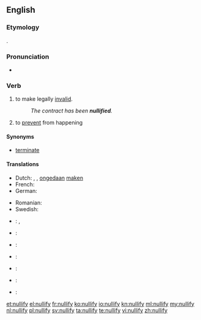 ==English==

===Etymology===
{{suffix|null|ify}}.

===Pronunciation===
* {{audio|en-us-nullify.ogg|Audio (US)}}

===Verb===
{{en-verb|nullifies|nullifying|nullified}}

# {{transitive|legal}} to make legally [[invalid]].
#: ''The contract has been '''nullified'''.''
# to [[prevent]] from happening

====Synonyms====
* {{sense|to make legally invalid}} [[terminate]]

====Translations====
{{trans-top|to make legally invalid}}
* Dutch: {{t+|nl|annuleren}}, {{t+|nl|vernietigen}}, [[ongedaan]] [[maken]]
* French: {{t+|fr|annuler}}
* German: {{t+|de|annullieren}}
{{trans-mid}}
* Romanian: {{t+|ro|anula|alt=a anula}}
* Swedish: {{t-|sv|omintetgöra}}
{{trans-bottom}}

{{trans-top|to prevent from happening}}
{{trans-mid}}
{{trans-bottom}}

{{checktrans-top}}
* {{ttbc|zh}}: {{t|zh|使無效}}, {{t|zh|使无效}}
* {{ttbc|fi}}: {{t+|fi|mitätöidä}}
* {{ttbc|el}}: {{t+|el|ακυρώνω|tr=akyróno}}
* {{ttbc|it}}: {{t+|it|annullare}}
* {{ttbc|pt}}: {{t+|pt|anular}}
* {{ttbc|ru}}: {{t+|ru|аннулировать|tr=annulírovat’}}
* {{ttbc|es}}: {{t+|es|anular}}
{{checktrans-bottom}}

[[et:nullify]]
[[el:nullify]]
[[fr:nullify]]
[[ko:nullify]]
[[io:nullify]]
[[kn:nullify]]
[[ml:nullify]]
[[my:nullify]]
[[nl:nullify]]
[[pl:nullify]]
[[sv:nullify]]
[[ta:nullify]]
[[te:nullify]]
[[vi:nullify]]
[[zh:nullify]]